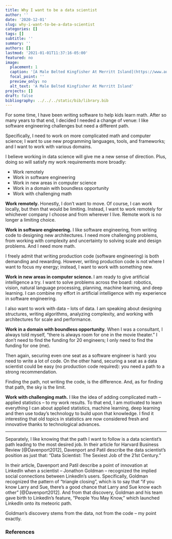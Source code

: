 ```yaml
---
title: Why I want to be a data scientist
author: ''
date: '2020-12-01'
slug: why-i-want-to-be-a-data-scientist
categories: []
tags: []
subtitle: ''
summary: ''
authors: []
lastmod: '2021-01-01T11:37:16-05:00'
featured: no
image:
  placement: 1
  caption: '[A Male Belted Kingfisher At Merritt Island](https://www.audubon.org/field-guide/bird/belted-kingfisher) by C Railey is licensed under [CC BY 4.0](https://creativecommons.org/licenses/by/4.0/)'
  focal_point: ''
  preview_only: no
  alt_text: 'A Male Belted Kingfisher At Merritt Island'
projects: []
draft: false
bibliography: ../../../static/bib/library.bib
---
```


For some time, I have been writing software to help kids learn math. After so many years to that end, I decided I needed a change of venue: I like software engineering challenges but need a different path. 

Specifically, I need to work on more complicated math and computer science; I want to use new programming languages, tools, and frameworks; and I want to work with various domains.

I believe working in data science will give me a new sense of direction. Plus, doing so will satisfy my work requirements more broadly:

- Work remotely
- Work in software engineering
- Work in new areas in computer science
- Work in a domain with boundless opportunity
- Work with challenging math

**Work remotely.**  Honestly, I don't want to move. Of course, I can work locally, but then that would be limiting. Instead, I want to work remotely for whichever company I choose and from wherever I live. Remote work is no longer a limiting choice. 

**Work in software engineering.** I like software engineering, from writing code to designing new architectures. I need more challenging problems, from working with complexity and uncertainty to solving scale and design problems. And I need more math.

I freely admit that writing production code (software engineering) is both demanding and rewarding. However, writing production code is not where I want to focus my energy; instead, I want to work with something new.

**Work in new areas in computer science. ** I am ready to give artificial intelligence a try. I want to solve problems across the board: robotics, vision, natural language processing, planning, machine learning, and deep learning. I can combine my effort in artificial intelligence with my experience in software engineering.

I also want to work with data -- lots of data. I am speaking about designing structures, writing algorithms, analyzing complexity, and working with architectures for scale and performance. 

**Work in a domain with boundless opportunity.** When I was a consultant, I always told myself, "there is always room for one in the movie theater." I don't need to find the funding for 20 engineers; I only need to find the funding for one (me). 

Then again, securing even one seat as a software engineer is hard: you need to write a lot of code. On the other hand, securing a seat as a data scientist could be easy (no production code required): you need a path to a strong recommendation. 

Finding the path, not writing the code, is the difference. And, as for finding that path, the sky is the limit.

**Work with challenging math.** I like the idea of adding complicated math -- applied statistics -- to my work results. To that end, I am motivated to learn everything I can about applied statistics, machine learning, deep learning and then use today's technology to build upon that knowledge. I find it interesting that old topics in statistics are now considered fresh and innovative thanks to technological advances.

----

Separately, I like knowing that the path I want to follow is a data scientist's path leading to the most desired job. In their article for Harvard Business Review [@Davenport2012], Davenport and Patil describe the data scientist's position as just that: "Data Scientist: The Sexiest Job of the 21st Century." 

In their article, Davenport and Patil describe a point of innovation at LinkedIn when a scientist -- Jonathon Goldman -- recognized the implied social connections between LinkedIn's users. Specifically, Goldman recognized the pattern of "triangle closing", which is to say that "if you know Larry and Sue, there's a good chance that Larry and Sue know each other" [@Davenport2012]. And from that discovery, Goldman and his team gave birth to LinkedIn's feature, "People You May Know," which launched LinkedIn onto its meteoric path. 

Goldman's discovery stems from the data, not from the code -- my point exactly.

### References

